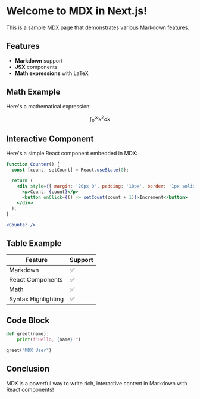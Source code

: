 # Welcome to MDX in Next.js!

This is a sample MDX page that demonstrates various Markdown features.

## Features

- **Markdown** support
- **JSX** components
- **Math expressions** with LaTeX

## Math Example

Here's a mathematical expression:

$$
\int_0^\infty x^2 dx
$$

## Interactive Component

Here's a simple React component embedded in MDX:

```jsx
function Counter() {
  const [count, setCount] = React.useState(0);
  
  return (
    <div style={{ margin: '20px 0', padding: '10px', border: '1px solid #ddd' }}>
      <p>Count: {count}</p>
      <button onClick={() => setCount(count + 1)}>Increment</button>
    </div>
  );
}

<Counter />
```

## Table Example

| Feature | Support |
|---------|---------|
| Markdown | ✅ |
| React Components | ✅ |
| Math | ✅ |
| Syntax Highlighting | ✅ |

## Code Block

```python
def greet(name):
    print(f"Hello, {name}!")

greet("MDX User")
```

## Conclusion

MDX is a powerful way to write rich, interactive content in Markdown with React components!
